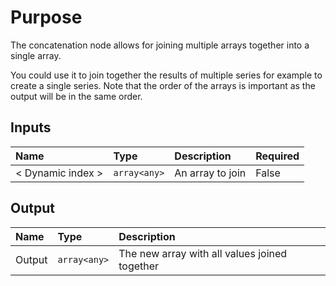 # Purpose

The concatenation node allows for joining multiple arrays together into a single array.

You could use it to join together the results of multiple series for example to create a single series. Note that the order of the arrays is important as the output will be in the same order.

## Inputs

| Name              | Type         | Description      | Required |
| :---------------- | :----------- | :--------------- | -------- |
| < Dynamic index > | `array<any>` | An array to join | False    |

## Output

| Name   | Type         | Description                                   |
| :----- | :----------- | :-------------------------------------------- |
| Output | `array<any>` | The new array with all values joined together |

